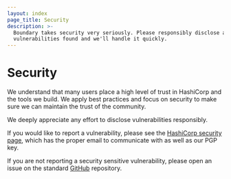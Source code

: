 ```yaml
---
layout: index
page_title: Security
description: >-
  Boundary takes security very seriously. Please responsibly disclose any security
  vulnerabilities found and we'll handle it quickly.
---
```


# Security

We understand that many users place a high level of trust in HashiCorp and
the tools we build. We apply best practices and focus on security to make
sure we can maintain the trust of the community.

We deeply appreciate any effort to disclose vulnerabilities responsibly.

If you would like to report a vulnerability, please see the
[HashiCorp security page](https://www.hashicorp.com/security),
which has the proper email to communicate with as well as our PGP key.

If you are not reporting a security sensitive vulnerability, please
open an issue on the standard [GitHub](https://github.com/hashicorp/boundary)
repository.
